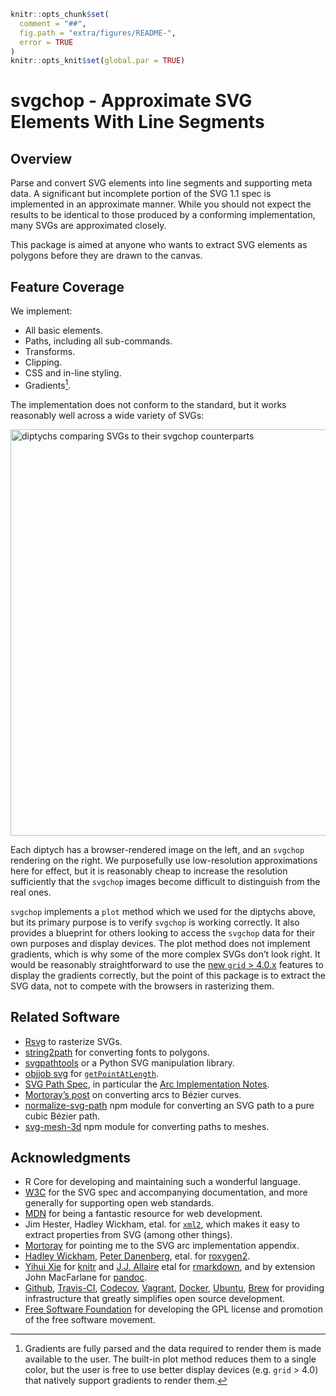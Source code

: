 <!-- README.md is generated from README.Rmd. Please edit that file

library(rmarkdown)
render('README.Rmd', output_format=md_document())
# render('README.Rmd', output_format=html_vignette())
-->
```r
knitr::opts_chunk$set(
  comment = "##",
  fig.path = "extra/figures/README-",
  error = TRUE
)
knitr::opts_knit$set(global.par = TRUE)
```
# svgchop - Approximate SVG Elements With Line Segments

## Overview

Parse and convert SVG elements into line segments and supporting meta data.  A
significant but incomplete portion of the SVG 1.1 spec is implemented in an
approximate manner.  While you should not expect the results to be identical to
those produced by a conforming implementation, many SVGs are approximated
closely.

This package is aimed at anyone who wants to extract SVG elements as polygons
before they are drawn to the canvas.

## Feature Coverage

We implement:

* All basic elements.
* Paths, including all sub-commands.
* Transforms.
* Clipping.
* CSS and in-line styling.
* Gradients[^gradients].

The implementation does not conform to the standard, but it works reasonably
well across a wide variety of SVGs:

<a href=extra/gallery.png style='text-decoration: none; color: inherit;'>
<img
  src=extra/gallery.png style='width: 650px;' 
  alt="diptychs comparing SVGs to their svgchop counterparts"
>
</a>

Each diptych has a browser-rendered image on the left, and an `svgchop`
rendering on the right.  We purposefully use low-resolution approximations here
for effect, but it is reasonably cheap to increase the resolution sufficiently
that the `svgchop` images become difficult to distinguish from the real ones.

`svgchop` implements a `plot` method which we used for the diptychs above, but
its primary purpose is to verify `svgchop` is working correctly.  It also
provides a blueprint for others looking to access the `svgchop` data for their
own purposes and display devices.  The plot method does not implement gradients,
which is why some of the more complex SVGs don't look right.  It would be
reasonably straightforward to use the [new `grid` > 4.0.x][1] features to
display the gradients correctly, but the point of this package is to extract the
SVG data, not to compete with the browsers in rasterizing them.

## Related Software

* [Rsvg](https://cran.r-project.org/package=rsvg) to rasterize SVGs.
* [string2path](https://github.com/yutannihilation/string2path) for converting
  fonts to polygons.
* [svgpathtools](https://github.com/mathandy/svgpathtools) or a Python SVG
  manipulation library.
* [objjob svg](http://objjob.phrogz.net/svg/hierarchy) for
  [`getPointAtLength`](http://phrogz.net/svg/convert_path_to_polygon.xhtml).
* [SVG Path Spec](https://www.w3.org/TR/SVG/paths.html), in particular the [Arc
  Implementation Notes](https://www.w3.org/TR/SVG11/implnote.html#ArcImplementationNotes).
* [Mortoray's
  post](https://mortoray.com/2017/02/16/rendering-an-svg-elliptical-arc-as-bezier-curves/)
  on converting arcs to Bézier curves.
* [normalize-svg-path](https://github.com/jkroso/normalize-svg-path) npm module
  for converting an SVG path to a pure cubic Bézier path.
* [svg-mesh-3d](https://github.com/mattdesl/svg-mesh-3d) npm module for
  converting paths to meshes.

## Acknowledgments

* R Core for developing and maintaining such a wonderful language.
* [W3C](https://www.w3.org/) for the SVG spec and accompanying documentation,
  and more generally for supporting open web standards.
* [MDN](https://developer.mozilla.org/en-US/) for being a fantastic resource for
  web development.
* Jim Hester, Hadley Wickham, etal. for
  [`xml2`](https://cran.r-project.org/package=xml2), which makes
  it easy to extract properties from SVG (among other things).
* [Mortoray](https://twitter.com/edaqa) for pointing me to the SVG arc
  implementation appendix.
* [Hadley Wickham](https://github.com/hadley/), [Peter
  Danenberg](https://github.com/klutometis), etal. for
  [roxygen2](https://cran.r-project.org/package=roxygen2).
* [Yihui Xie](https://github.com/yihui) for
  [knitr](https://cran.r-project.org/package=knitr) and  [J.J.
  Allaire](https://github.com/jjallaire) etal for
  [rmarkdown](https://cran.r-project.org/package=rmarkdown), and by extension
  John MacFarlane for [pandoc](http://pandoc.org/).
* [Github](https://github.com/), [Travis-CI](https://travis-ci.org/),
  [Codecov](https://codecov.io/), [Vagrant](https://www.vagrantup.com/),
  [Docker](https://www.docker.com/), [Ubuntu](https://www.ubuntu.com/),
  [Brew](https://brew.sh/) for providing infrastructure that greatly simplifies
  open source development.
* [Free Software Foundation](http://fsf.org/) for developing the GPL license and
  promotion of the free software movement.

[1]: https://developer.r-project.org/Blog/public/2020/07/15/new-features-in-the-r-graphics-engine/index.html


[^gradients]: Gradients are fully parsed and the data required to render them is
  made available to the user.  The built-in plot method reduces them to a single
  color, but the user is free to use better display devices (e.g. `grid` > 4.0)
  that natively support gradients to render them.


